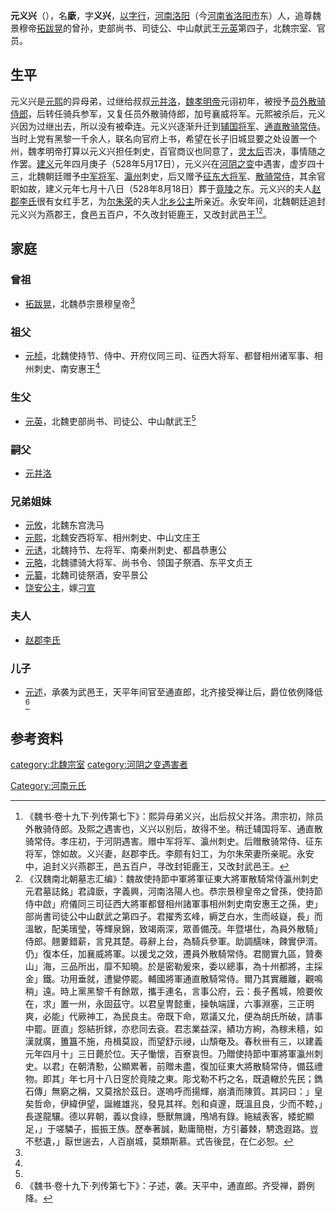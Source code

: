 '''元义兴'''（{{bd|486年||528年|5月17日|catIdx=y}}），名'''廞'''，字'''义兴'''，[[以字行|以字行]]，[[河南郡|河南]][[洛阳县|洛阳]]（今[[河南省|河南省]][[洛阳市|洛阳市]]东）人，追尊魏景穆帝[[拓跋晃|拓跋晃]]的曾孙，吏部尚书、司徒公、中山献武王[[元英|元英]]第四子，北魏宗室、官员。

==生平==
元义兴是[[元熙_(中山王)|元熙]]的异母弟，过继给叔叔[[元并洛|元并洛]]，[[魏孝明帝|魏孝明帝]]元诩初年，被授予[[员外散骑侍郎|员外散骑侍郎]]，后转任骑兵参军，又复任员外散骑侍郎，加号襄威将军。元熙被杀后，元义兴因为过继出去，所以没有被牵连。元义兴逐渐升迁到[[辅国将军|辅国将军]]、[[通直散骑常侍|通直散骑常侍]]。当时上党有黑黎一千余人，联名向官府上书，希望在长子旧城显要之处设置一个州，魏孝明帝打算以元义兴担任刺史，百官商议也同意了，[[灵太后|灵太后]]否决，事情随之作罢。[[建义_(北魏)|建义]]元年四月庚子（528年5月17日），元义兴在[[河阴之变|河阴之变]]中遇害，虚岁四十三，北魏朝廷赠予[[中军将军|中军将军]]、[[瀛州|瀛州]]刺史，后又赠予[[征东大将军|征东大将军]]、[[散骑常侍|散骑常侍]]，其余官职如故，建义元年七月十八日（528年8月18日）葬于[[竟陵|竟陵]]之东。元义兴的夫人[[赵郡李氏|赵郡李氏]]很有女红手艺，为[[尔朱荣|尔朱荣]]的夫人[[北乡公主|北乡公主]]所亲近。永安年间，北魏朝廷追封元义兴为燕郡王，食邑五百户，不久改封钜鹿王，又改封武邑王<ref>《魏书·卷十九下·列传第七下》：熙异母弟义兴，出后叔父并洛。肃宗初，除员外散骑侍郎。及熙之遇害也，义兴以别后，故得不坐。稍迁辅国将军、通直散骑常侍。孝庄初，于河阴遇害。赠中军将军、瀛州刺史。后赠散骑常侍、征东将军，馀如故。义兴妻，赵郡李氏。李颇有妇工，为尔朱荣妻所亲昵。永安中，追封义兴燕郡王，邑五百户，寻改封钜鹿王，又改封武邑王。</ref><ref name=autogenerated1>《汉魏南北朝墓志汇编》：魏故使持節中軍將軍征東大將軍散騎常侍瀛州刺史元君墓誌銘」君諱廞，字義興，河南洛陽人也。恭宗景穆皇帝之曾孫，使持節侍中啟」府儀同三司征西大將軍都督相州諸軍事相州刺史南安惠王之孫，吏」部尚書司徒公中山獻武之第四子。君擢秀玄峰，縟芝白水，生而岐嶷，長」而溫敏，配美璸瑩，等輝泉錦，致竭兩深，眾善備茂。年暨堪仕，為員外散騎」侍郎。翹蔞錯薪，言見其楚。尋辭上台，為騎兵參軍。助調醹味，餗實伊湑。仍」復本任，加襄威將軍。以援戈之效，遷員外散騎常侍。君閱實九區，贊奏山」海，三品所出，靡不知曉。於是密勒爰來，委以總事，為十州都將，主採金」鐵。功用垂就，遭變停罷。輔國將軍通直散騎常侍。爾乃其實離離，觀鳴稍」遠。時上黨黑黎千有餘眾，攜手連名，言事公府，云：長子舊城，險要攸在，求」置一州，永固茲守。以君皇冑懿重，操執端謹，六事淵塞，三正明爽，必能」代厥神工，為民良主。帝既下命，眾議又允，便為胡氏所破，請事中罷。匪直」怨結折銶，亦悲同去袞。君志業益深，績功方絢，為稼未穡，如漢就廣，簠簋不施，舟楫莫設，而望舒示祲，山頹奄及。春秋卌有三，以建義元年四月十」三日薨於位。天子慟懷，百寮哀怛。乃贈使持節中軍將軍瀛州刺史。以君」在朝清懃，公顯累著，前贈未盡，復加征東大將散騎常侍，備茲禮物。即其」年七月十八日窆於竟陵之東。彫戈勒不朽之名，既遺轍於先民；鐫石傳」無窮之稱，又莫捨於茲日。遂嗚呼而揚輝，崩潰而陳質。其詞曰：」皇矣哲命，伊緯伊望，誕維雄兆，發見其祥。剋和貞邃，既溫且良，少而不鞚，」長遂龍驤。德以昇朝，義以食祿，懸獸無譏，鳲鳩有錄。絁絨表客，緌蛇顯足，」于嗟驎子，振振王族。歷奉著誠，勳庸簡樹，方引蕃棘，騁逸遐路。豈不憖遺，」厭世遄去，人百崩城，莫類斯慕。式告後昆，在仁必恕。</ref>。

==家庭==
===曾祖===
*[[拓跋晃|拓跋晃]]，北魏恭宗景穆皇帝<ref name=autogenerated1 />

===祖父===
*[[元桢|元桢]]，北魏使持节、侍中、开府仪同三司、征西大将军、都督相州诸军事、相州刺史、南安惠王<ref name=autogenerated1 />

===生父===
*[[元英|元英]]，北魏吏部尚书、司徒公、中山献武王<ref name=autogenerated1 />

===嗣父===
*[[元并洛|元并洛]]

===兄弟姐妹===
*[[元攸|元攸]]，北魏东宫洗马		
*[[元熙_(中山王)|元熙]]，北魏安西将军、相州刺史、中山文庄王		
*[[元诱|元诱]]，北魏持节、左将军、南秦州刺史、都昌恭惠公					
*[[元略_(东平王)|元略]]，北魏骠骑大将军、尚书令、领国子祭酒、东平文贞王									
*[[元纂_(司徒祭酒)|元纂]]，北魏司徒祭酒，安平景公
*[[饶安公主_(北魏)|饶安公主]]，嫁[[刁宣|刁宣]]

===夫人===
*[[赵郡李氏|赵郡李氏]]

===儿子===
*[[元述|元述]]，承袭为武邑王，天平年间官至通直郎，北齐接受禅让后，爵位依例降低<ref>《魏书·卷十九下·列传第七下》：子述，袭。天平中，通直郎。齐受禅，爵例降。</ref>

==参考资料==
{{reflist}}

[[category:北魏宗室|category:北魏宗室]]
[[Category:河南元氏|Category:河南元氏]]
[[category:河阴之变遇害者|category:河阴之变遇害者]]